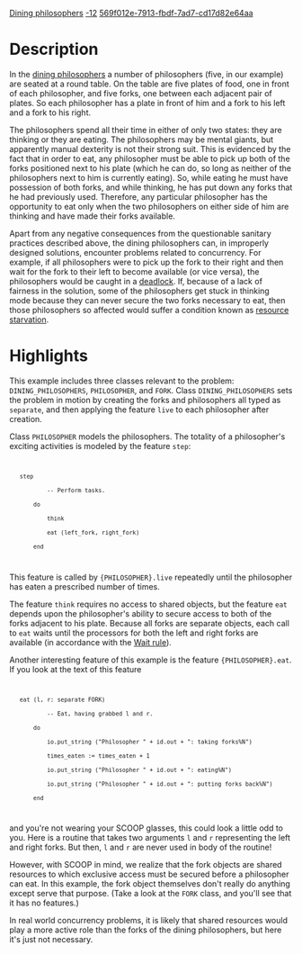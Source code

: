 [[Property:title|Dining philosophers]]
[[Property:weight|-12]]
[[Property:uuid|569f012e-7913-fbdf-7ad7-cd17d82e64aa]]

=Description=

In the [http://en.wikipedia.org/wiki/Dining_philosophers_problem dining philosophers] a number of philosophers (five, in our example) are seated at a round table. On the table are five plates of food, one in front of each philosopher, and five forks, one between each adjacent pair of plates. So each philosopher has a plate in front of him and a fork to his left and a fork to his right.

The philosophers spend all their time in either of only two states: they are thinking or they are eating. The philosophers may be mental giants, but apparently manual dexterity is not their strong suit. This is evidenced by the fact that in order to eat, any philosopher must be able to pick up both of the forks positioned next to his plate (which he can do, so long as neither of the philosophers next to him is currently eating). So, while eating he must have possession of both forks, and while thinking, he has put down any forks that he had previously used. Therefore, any particular philosopher has the opportunity to eat only when the two philosophers on either side of him are thinking and have made their forks available. 

Apart from any negative consequences from the questionable sanitary practices described above, the dining philosophers can, in improperly designed solutions, encounter problems related to concurrency. For example, if all philosophers were to pick up the fork to their right and then wait for the fork to their left to become available (or vice versa), the philosophers would be caught in a [http://en.wikipedia.org/wiki/Deadlock deadlock]. If, because of a lack of fairness in the solution, some of the philosophers get stuck in thinking mode because they can never secure the two forks necessary to eat, then those philosophers so affected would suffer a condition known as [http://en.wikipedia.org/wiki/Resource_starvation resource starvation].


=Highlights=

This example includes three classes relevant to the problem: <code>DINING_PHILOSOPHERS</code>, <code>PHILOSOPHER</code>, and <code>FORK</code>. Class <code>DINING_PHILOSOPHERS</code> sets the problem in motion by creating the forks and philosophers all typed as <code>separate</code>, and then applying the feature <code>live</code> to each philosopher after creation. 

Class <code>PHILOSOPHER</code> models the philosophers. The totality of a philosopher's exciting activities is modeled by the feature <code>step</code>:

<code>
    step
            -- Perform tasks.
        do
            think
            eat (left_fork, right_fork)
        end
</code>

This feature is called by <code>{PHILOSOPHER}.live</code> repeatedly until the philosopher has eaten a prescribed number of times.

The feature <code>think</code> requires no access to shared objects, but the feature <code>eat</code> depends upon the philosopher's ability to secure access to both of the forks adjacent to his plate. Because all forks are separate objects, each call to <code>eat</code> waits until the processors for both the left and right forks are available (in accordance with the [[Concurrent Eiffel with SCOOP#Access to shared resources|Wait rule]]).

Another interesting feature of this example is the feature <code>{PHILOSOPHER}.eat</code>. If you look at the text of this feature

<code>
    eat (l, r: separate FORK)
            -- Eat, having grabbed l and r.
        do
            io.put_string ("Philosopher " + id.out + ": taking forks%N")
            times_eaten := times_eaten + 1
            io.put_string ("Philosopher " + id.out + ": eating%N")
            io.put_string ("Philosopher " + id.out + ": putting forks back%N")
        end
</code>

and you're not wearing your SCOOP glasses, this could look a little odd to you. Here is a routine that takes two arguments <code>l</code> and <code>r</code> representing the left and right forks. But then, <code>l</code> and <code>r</code> are never used in body of the routine! 

However, with SCOOP in mind, we realize that the fork objects are shared resources to which exclusive access must be secured before a philosopher can eat. In this example, the fork object themselves don't really do anything except serve that purpose. (Take a look at the <code>FORK</code> class, and you'll see that it has no features.)

In real world concurrency problems, it is likely that shared resources would play a more active role than the forks of the dining philosophers, but here it's just not necessary.



